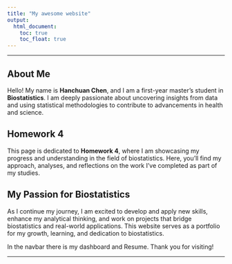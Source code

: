 ```yaml
---
title: "My awesome website"
output: 
  html_document:
    toc: true
    toc_float: true
---
```


---

## About Me

Hello! My name is **Hanchuan Chen**, and I am a first-year master's student in **Biostatistics**. I am deeply passionate about uncovering insights from data and using statistical methodologies to contribute to advancements in health and science.

## Homework 4

This page is dedicated to **Homework 4**, where I am showcasing my progress and understanding in the field of biostatistics. Here, you'll find my approach, analyses, and reflections on the work I’ve completed as part of my studies. 

## My Passion for Biostatistics

As I continue my journey, I am excited to develop and apply new skills, enhance my analytical thinking, and work on projects that bridge biostatistics and real-world applications. This website serves as a portfolio for my growth, learning, and dedication to biostatistics.

In the navbar there is my dashboard and Resume. Thank you for visiting!

---














